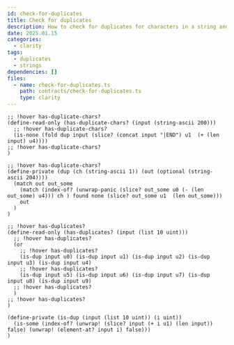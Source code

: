 ```yaml
---
id: check-for-duplicates
title: Check for duplicates
description: How to check for duplicates for characters in a string and items in a list.
date: 2025.01.15
categories:
  - clarity
tags:
  - duplicates
  - strings
dependencies: []
files:
  - name: check-for-duplicates.ts
    path: contracts/check-for-duplicates.ts
    type: clarity
---
```


```clarity
;; !hover has-duplicate-chars?
(define-read-only (has-duplicate-chars? (input (string-ascii 200)))
  ;; !hover has-duplicate-chars?
  (is-none (fold dup input (slice? (concat input "|END") u1  (+ (len input) u4))))
;; !hover has-duplicate-chars?
)

;; !hover has-duplicate-chars?
(define-private (dup (ch (string-ascii 1)) (out (optional (string-ascii 204))))
  (match out out_some 
    (match (index-of? (unwrap-panic (slice? out_some u0 (- (len out_some) u4))) ch ) found none (slice? out_some u1  (len out_some)))
    out
  )
)

;; !hover has-duplicates?
(define-read-only (has-duplicates? (input (list 10 uint)))
  ;; !hover has-duplicates?
  (or 
    ;; !hover has-duplicates?
    (is-dup input u0) (is-dup input u1) (is-dup input u2) (is-dup input u3) (is-dup input u4) 
    ;; !hover has-duplicates?
    (is-dup input u5) (is-dup input u6) (is-dup input u7) (is-dup input u8) (is-dup input u9)
  ;; !hover has-duplicates?
  )
;; !hover has-duplicates? 
)

(define-private (is-dup (input (list 10 uint)) (i uint))
  (is-some (index-of? (unwrap! (slice? input (+ i u1) (len input)) false) (unwrap! (element-at? input i) false)))
)
```